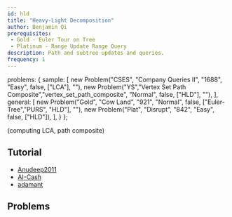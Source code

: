```yaml
---
id: hld
title: "Heavy-Light Decomposition"
author: Benjamin Qi
prerequisites: 
 - Gold - Euler Tour on Tree
 - Platinum - Range Update Range Query
description: Path and subtree updates and queries.
frequency: 1
---
```



  problems: {
    sample: [
      new Problem("CSES", "Company Queries II", "1688", "Easy", false, ["LCA"], ""),
      new Problem("YS","Vertex Set Path Composite","vertex_set_path_composite", "Normal", false, ["HLD"], ""),
    ],
    general: [
      new Problem("Gold", "Cow Land", "921", "Normal", false, ["Euler-Tree","PURS", "HLD"], ""),
      new Problem("Plat", "Disrupt", "842", "Easy", false, ["HLD"]),
    ],
  }
};

<problems-list problems={metadata.problems.sample} />

(computing LCA, path composite)

## Tutorial

 - [Anudeep2011](https://blog.anudeep2011.com/heavy-light-decomposition/)
 - [AI-Cash](http://codeforces.com/blog/entry/22072)
 - [adamant](https://codeforces.com/blog/entry/53170)

## Problems

<problems-list problems={metadata.problems.general} />